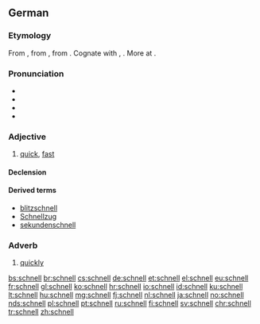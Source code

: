 ==German==

===Etymology===
From {{etyl|gmh|de}} {{term|snel|lang=gmh}}, from {{etyl|goh|de}} {{term|snel||nimble, brave, quick, lively|lang=goh}}, from {{etyl|gem-pro|de}} {{term/t|gem-pro|*snellaz||active, bold, quick}}. Cognate with {{etyl|nl|-}} {{term|snel|lang=nl}}, {{etyl|en|-}} {{term|snell|lang=en}}. More at {{l|en|snell}}.

===Pronunciation===
*{{IPA|/ʃnɛl/|lang=de}}
*{{audio|De-schnell.ogg|audio (Germany)}}
*{{audio|De-at-schnell.ogg|audio (Austria)}}
* {{rhymes|ɛl|lang=de}}

===Adjective===
{{de-adj|schneller|schnellsten}}

# [[quick]], [[fast]]

====Declension====
{{de-decl-adj|schnell|schneller|schnellst}}

====Derived terms====
* [[blitzschnell]]
* [[Schnellzug]]
* [[sekundenschnell]]

===Adverb===
{{de-adv}}

# [[quickly]]

[[bs:schnell]]
[[br:schnell]]
[[cs:schnell]]
[[de:schnell]]
[[et:schnell]]
[[el:schnell]]
[[eu:schnell]]
[[fr:schnell]]
[[gl:schnell]]
[[ko:schnell]]
[[hr:schnell]]
[[io:schnell]]
[[id:schnell]]
[[ku:schnell]]
[[lt:schnell]]
[[hu:schnell]]
[[mg:schnell]]
[[fj:schnell]]
[[nl:schnell]]
[[ja:schnell]]
[[no:schnell]]
[[nds:schnell]]
[[pl:schnell]]
[[pt:schnell]]
[[ru:schnell]]
[[fi:schnell]]
[[sv:schnell]]
[[chr:schnell]]
[[tr:schnell]]
[[zh:schnell]]